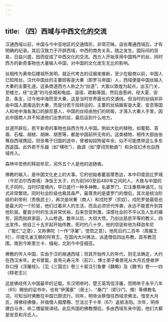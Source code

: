 ```yaml
---
---
---
```

title: （四）西域与中西文化的交流
---



汉通西域以前，中国与今中亚地区的交通情形，非常茫昧。自张骞通西域后，才有明确的纪录。其后汉致力于开辟西域，中西的商务关系，随之发生。国际间的贸易，日益兴盛，因而促成了中西文化的交流。西方人开始享用中国特产的丝，同时西方的新奇事物也大量输入中国，对中国的文化发生无比的影响。

丝相传为黄帝后嫘祖所发明，就近代考古的证据来推断，至少在殷商以前，中国人已知用丝。汉代中国丝的主要顾客是大秦（即罗马帝国）人，西域便是中国丝输入大秦的主要孔道。这条商道西方人称之为“丝道”，大致以敦煌为起点，出玉门关，至楼兰，经“北道”的乌垒城和龟兹、温宿、疏勒等国，然后逾葱岭，经大夏、安息、条支，过今地中海而至大秦，这是当时世界最长的交通线。但当时的丝绢并非由中国人直接运到大秦，而是分若干段转运的，主要的丝绢掮客是大夏、安息等国人和地中海各海口的腓尼基人，中国的丝经由他们的转贩，才落入大秦人手里，因此中国商人并不知道他们出售的丝，最后运到什么地方。

丝道开辟后，若干新奇的事物也自西方传入中国。例如大批的植物，如葡萄、苜蓿、石榴、胡桃、胡麻、胡葱等，都是中国前所无有的。这类植物，相传大部由张骞自西域携回，但张骞于归国的途中，曾被匈奴拘留年余，似不可能携带这么多东西返国。此外若干乐器（如“横吹”）、曲调（如“摩诃兜勒曲”）和杂技幻术也自西域传入。

森林中苦修的释迦牟尼，另外五个人是他的追随者。

佛教的输入，是中国文化史上的大事。它的创始者瞿昙摩悉达，本中印度迦比罗城（今尼泊尔西南境）净饭王太子，约为前560至前480年之间的人，大致与中国的孔子同时。当时印度境内，早已盛行一种多神教，名婆罗门，它注重祭神诵咒，仪式非常繁琐。同时社会阶级也极其森严，最尊贵的是婆罗门的僧侣，其次是统治阶级的刹帝利（贵族武士），再次是吠奢（商人）和戍陀罗（农奴）。戍陀罗是最低也是最大的一个阶层，他们过着非人的生活，而且必须世代传袭，永远不能晋升到其他阶层。瞿昙少时的生活非常优裕，后来忽受刺激，深感社会的不平以及人生的痛苦，因而抛弃家庭，入山修道。数年以后，大彻大悟，乃创出慈悲平等的教义，四出宣传。他自三十五岁起开始传教，死时约八十岁。他的信徒称他为释迦牟尼（“能仁”之意），又称佛陀（一作“浮屠”，觉悟之意）。他死后约二百年（周赧王时），印度孔雀王朝的阿育王，在国内大兴佛法，派遣僧侣四出布教，其布教范围，南到今斯里兰卡、缅甸，北到今中亚细亚。

佛教的传入中国，实由于汉的凿通西域；但其开始传入的年代，则无法确定，大约在西汉末年。史书曾载，哀帝元寿元年（前2），博士弟子秦景宪从大月氏使者伊存口授《浮屠经》。［见《三国志》卷三十裴注引鱼豢《魏略》及《魏书》卷一一四《释老志》］

这是佛经传入中国最早的记载。东汉明帝时，楚王英笃信浮屠，而明帝于永平八年（65）赐他的诏书中，也有“伊蒲塞”（居士）、“桑门”（即沙门、僧）等佛教名词，可知当时佛教在中国已颇流行。同年，明帝派蔡愔往西域求佛法，愔至大月氏，得佛经佛像，并偕僧人摄摩腾、竺法兰于十年（67）返抵洛阳。次年，明帝建白马寺，命二僧留居译经。此后外国的佛教僧侣，多由西域东来中国，他们大都是安息和月氏人。